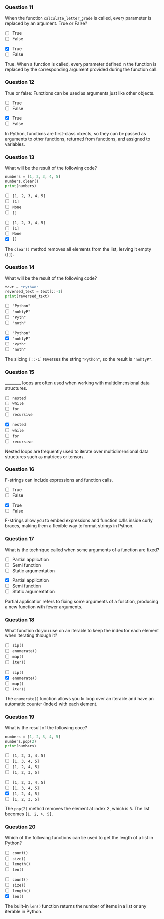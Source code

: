### Question 11 {.question}

When the function `calculate_letter_grade` is called, every parameter is replaced by an argument. True or False?

::: {.r-stack}

::: {.absolute .left-0 .top-0 width=100%}
- [ ] True
- [ ] False
:::

::: {.fragment .fade-in .absolute .left-0 .top-0 width=100%}
- [x] True
- [ ] False


::: {.explanation}
True. When a function is called, every parameter defined in the function is replaced by the corresponding argument provided during the function call.
:::
:::
:::

### Question 12 {.question}

True or false: Functions can be used as arguments just like other objects.

::: {.r-stack}

::: {.absolute .left-0 .top-0 width=100%}
- [ ] True
- [ ] False
:::

::: {.fragment .fade-in .absolute .left-0 .top-0 width=100%}
- [x] True
- [ ] False


::: {.explanation}
In Python, functions are first-class objects, so they can be passed as arguments to other functions, returned from functions, and assigned to variables.
:::
:::
:::

### Question 13 {.question}

What will be the result of the following code?

```python
numbers = [1, 2, 3, 4, 5]
numbers.clear()
print(numbers)
```

::: {.r-stack}

::: {.absolute .left-0 .top-0 width=100%}
- [ ] `[1, 2, 3, 4, 5]`
- [ ] `[1]`
- [ ] `None`
- [ ] `[]`
:::

::: {.fragment .fade-in .absolute .left-0 .top-0 width=100%}
- [ ] `[1, 2, 3, 4, 5]`
- [ ] `[1]`
- [ ] `None`
- [x] `[]`


::: {.explanation}
The `clear()` method removes all elements from the list, leaving it empty (`[]`).
:::
:::
:::

### Question 14 {.question}

What will be the result of the following code?

```python
text = "Python"
reversed_text = text[::-1]
print(reversed_text)
```

::: {.r-stack}

::: {.absolute .left-0 .top-0 width=100%}
- [ ] `"Python"`
- [ ] `"nohtyP"`
- [ ] `"Pyth"`
- [ ] `"noth"`
:::

::: {.fragment .fade-in .absolute .left-0 .top-0 width=100%}
- [ ] `"Python"`
- [x] `"nohtyP"`
- [ ] `"Pyth"`
- [ ] `"noth"`


::: {.explanation}
The slicing `[::-1]` reverses the string `"Python"`, so the result is `"nohtyP"`.
:::
:::
:::

### Question 15 {.question}

________ loops are often used when working with multidimensional data structures.

::: {.r-stack}

::: {.absolute .left-0 .top-0 width=100%}
- [ ] `nested`
- [ ] `while`
- [ ] `for`
- [ ] `recursive`
:::

::: {.fragment .fade-in .absolute .left-0 .top-0 width=100%}
- [x] `nested`
- [ ] `while`
- [ ] `for`
- [ ] `recursive`


::: {.explanation}
Nested loops are frequently used to iterate over multidimensional data structures such as matrices or tensors.
:::
:::
:::

### Question 16 {.question}

F-strings can include expressions and function calls.

::: {.r-stack}

::: {.absolute .left-0 .top-0 width=100%}
- [ ] True
- [ ] False
:::

::: {.fragment .fade-in .absolute .left-0 .top-0 width=100%}
- [x] True
- [ ] False


::: {.explanation}
F-strings allow you to embed expressions and function calls inside curly braces, making them a flexible way to format strings in Python.
:::
:::
:::

### Question 17 {.question}

What is the technique called when some arguments of a function are fixed?

::: {.r-stack}

::: {.absolute .left-0 .top-0 width=100%}
- [ ] Partial application
- [ ] Semi function
- [ ] Static argumentation
:::

::: {.fragment .fade-in .absolute .left-0 .top-0 width=100%}
- [x] Partial application
- [ ] Semi function
- [ ] Static argumentation


::: {.explanation}
Partial application refers to fixing some arguments of a function, producing a new function with fewer arguments.
:::
:::
:::

### Question 18 {.question}

What function do you use on an iterable to keep the index for each element when iterating through it?

::: {.r-stack}

::: {.absolute .left-0 .top-0 width=100%}
- [ ] `zip()`
- [ ] `enumerate()`
- [ ] `map()`
- [ ] `iter()`
:::

::: {.fragment .fade-in .absolute .left-0 .top-0 width=100%}
- [ ] `zip()`
- [x] `enumerate()`
- [ ] `map()`
- [ ] `iter()`


::: {.explanation}
The `enumerate()` function allows you to loop over an iterable and have an automatic counter (index) with each element.
:::
:::
:::

### Question 19 {.question}

What is the result of the following code?

```python
numbers = [1, 2, 3, 4, 5]
numbers.pop(2)
print(numbers)
```

::: {.r-stack}

::: {.absolute .left-0 .top-0 width=100%}
- [ ] `[1, 2, 3, 4, 5]`
- [ ] `[1, 3, 4, 5]`
- [ ] `[1, 2, 4, 5]`
- [ ] `[1, 2, 3, 5]`
:::

::: {.fragment .fade-in .absolute .left-0 .top-0 width=100%}
- [ ] `[1, 2, 3, 4, 5]`
- [ ] `[1, 3, 4, 5]`
- [x] `[1, 2, 4, 5]`
- [ ] `[1, 2, 3, 5]`


::: {.explanation}
The `pop(2)` method removes the element at index 2, which is `3`. The list becomes `[1, 2, 4, 5]`.
:::
:::
:::

### Question 20 {.question}

Which of the following functions can be used to get the length of a list in Python?

::: {.r-stack}

::: {.absolute .left-0 .top-0 width=100%}
- [ ] `count()`
- [ ] `size()`
- [ ] `length()`
- [ ] `len()`
:::

::: {.fragment .fade-in .absolute .left-0 .top-0 width=100%}
- [ ] `count()`
- [ ] `size()`
- [ ] `length()`
- [x] `len()`


::: {.explanation}
The built-in `len()` function returns the number of items in a list or any iterable in Python.
:::
:::
:::


